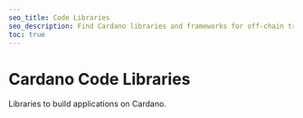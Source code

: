 ```yaml
---
seo_title: Code Libraries
seo_description: Find Cardano libraries and frameworks for off-chain transaction creation, web development, CLI, node, serialization, indexing, testing, registries, and more.
toc: true
---
```



# Cardano Code Libraries

Libraries to build applications on Cardano.

<br />
<TOCItem
  pageName="Node Libraries"
  relativeUrl="/development/code_libraries/node_libraries"
/>
<TOCItem
  pageName="Off-Chain Libraries"
  relativeUrl="/development/code_libraries/off_chain_libraries"
/>
<TOCItem
  pageName="Web & Wallet Libraries"
  relativeUrl="/development/code_libraries/web_and_wallet_libraries"
/>
<TOCItem
  pageName="Command Line Libraries"
  relativeUrl="/development/code_libraries/command_line_libraries"
/>
<TOCItem
  pageName="Indexing and Storage Libraries"
  relativeUrl="/development/code_libraries/indexing_and_storage_libraries"
/>
<TOCItem
  pageName="Serialization Libraries"
  relativeUrl="/development/code_libraries/serialization_libraries"
/>
<TOCItem
  pageName="Testing Libraries"
  relativeUrl="/development/code_libraries/testing_libraries"
/>
<TOCItem
  pageName="Registries"
  relativeUrl="/development/code_libraries/registries"
/>
